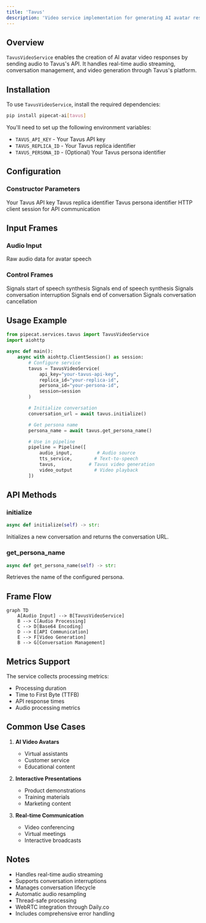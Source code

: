```yaml
---
title: 'Tavus'
description: 'Video service implementation for generating AI avatar responses using Tavus'
---
```


## Overview

`TavusVideoService` enables the creation of AI avatar video responses by sending audio to Tavus's API. It handles real-time audio streaming, conversation management, and video generation through Tavus's platform.

## Installation

To use `TavusVideoService`, install the required dependencies:

```bash
pip install pipecat-ai[tavus]
```

You'll need to set up the following environment variables:

- `TAVUS_API_KEY` - Your Tavus API key
- `TAVUS_REPLICA_ID` - Your Tavus replica identifier
- `TAVUS_PERSONA_ID` - (Optional) Your Tavus persona identifier

## Configuration

### Constructor Parameters

<ParamField path="api_key" type="str" required>
  Your Tavus API key
</ParamField>

<ParamField path="replica_id" type="str" required>
  Tavus replica identifier
</ParamField>

<ParamField path="persona_id" type="str" default="pipecat0">
  Tavus persona identifier
</ParamField>

<ParamField path="session" type="aiohttp.ClientSession" required>
  HTTP client session for API communication
</ParamField>

## Input Frames

### Audio Input

<ParamField path="TTSAudioRawFrame" type="Frame">
  Raw audio data for avatar speech
</ParamField>

### Control Frames

<ParamField path="TTSStartedFrame" type="Frame">
  Signals start of speech synthesis
</ParamField>

<ParamField path="TTSStoppedFrame" type="Frame">
  Signals end of speech synthesis
</ParamField>

<ParamField path="StartInterruptionFrame" type="Frame">
  Signals conversation interruption
</ParamField>

<ParamField path="EndFrame" type="Frame">
  Signals end of conversation
</ParamField>

<ParamField path="CancelFrame" type="Frame">
  Signals conversation cancellation
</ParamField>

## Usage Example

```python
from pipecat.services.tavus import TavusVideoService
import aiohttp

async def main():
    async with aiohttp.ClientSession() as session:
        # Configure service
        tavus = TavusVideoService(
            api_key="your-tavus-api-key",
            replica_id="your-replica-id",
            persona_id="your-persona-id",
            session=session
        )

        # Initialize conversation
        conversation_url = await tavus.initialize()

        # Get persona name
        persona_name = await tavus.get_persona_name()

        # Use in pipeline
        pipeline = Pipeline([
            audio_input,         # Audio source
            tts_service,        # Text-to-speech
            tavus,            # Tavus video generation
            video_output        # Video playback
        ])
```

## API Methods

### initialize

```python
async def initialize(self) -> str:
```

Initializes a new conversation and returns the conversation URL.

### get_persona_name

```python
async def get_persona_name(self) -> str:
```

Retrieves the name of the configured persona.

## Frame Flow

```mermaid
graph TD
    A[Audio Input] --> B[TavusVideoService]
    B --> C[Audio Processing]
    C --> D[Base64 Encoding]
    D --> E[API Communication]
    E --> F[Video Generation]
    B --> G[Conversation Management]
```

## Metrics Support

The service collects processing metrics:

- Processing duration
- Time to First Byte (TTFB)
- API response times
- Audio processing metrics

## Common Use Cases

1. **AI Video Avatars**

   - Virtual assistants
   - Customer service
   - Educational content

2. **Interactive Presentations**

   - Product demonstrations
   - Training materials
   - Marketing content

3. **Real-time Communication**
   - Video conferencing
   - Virtual meetings
   - Interactive broadcasts

## Notes

- Handles real-time audio streaming
- Supports conversation interruptions
- Manages conversation lifecycle
- Automatic audio resampling
- Thread-safe processing
- WebRTC integration through Daily.co
- Includes comprehensive error handling
